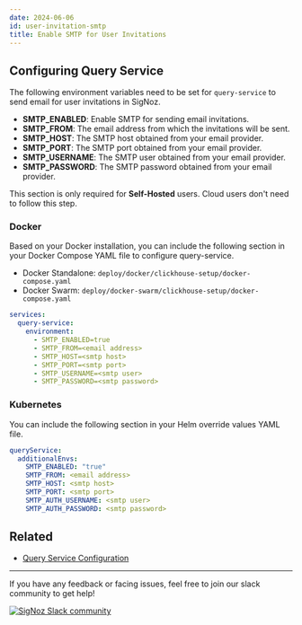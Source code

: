 ```yaml
---
date: 2024-06-06
id: user-invitation-smtp
title: Enable SMTP for User Invitations
---
```


## Configuring Query Service

The following environment variables need to be set for `query-service` to send email
for user invitations in SigNoz.

- **SMTP_ENABLED**: Enable SMTP for sending email invitations.
- **SMTP_FROM**: The email address from which the invitations will be sent.
- **SMTP_HOST**: The SMTP host obtained from your email provider.
- **SMTP_PORT**: The SMTP port obtained from your email provider.
- **SMTP_USERNAME**: The SMTP user obtained from your email provider.
- **SMTP_PASSWORD**: The SMTP password obtained from your email provider.

<Admonition type="info">

This section is only required for **Self-Hosted** users. Cloud users don't need to follow this step.

</Admonition>

### Docker

Based on your Docker installation, you can include the following section in your Docker Compose YAML file to configure query-service.

- Docker Standalone: `deploy/docker/clickhouse-setup/docker-compose.yaml`
- Docker Swarm: `deploy/docker-swarm/clickhouse-setup/docker-compose.yaml`

```yaml {4-9}
services:
  query-service:
    environment:
      - SMTP_ENABLED=true
      - SMTP_FROM=<email address>
      - SMTP_HOST=<smtp host>
      - SMTP_PORT=<smtp port>
      - SMTP_USERNAME=<smtp user>
      - SMTP_PASSWORD=<smtp password>
```

### Kubernetes

You can include the following section in your Helm override values YAML file.

```yaml {3-8}
queryService:
  additionalEnvs:
    SMTP_ENABLED: "true"
    SMTP_FROM: <email address>
    SMTP_HOST: <smtp host>
    SMTP_PORT: <smtp port>
    SMTP_AUTH_USERNAME: <smtp user>
    SMTP_AUTH_PASSWORD: <smtp password>
```

## Related

- [Query Service Configuration][3]

---

If you have any feedback or facing issues, feel free to join our slack community to get help!

[![SigNoz Slack community][1]][2]

[1]: /img/blog/common/join_slack_cta.webp
[2]: https://signoz.io/slack
[3]: https://signoz.io/docs/operate/configuration/#query-service
